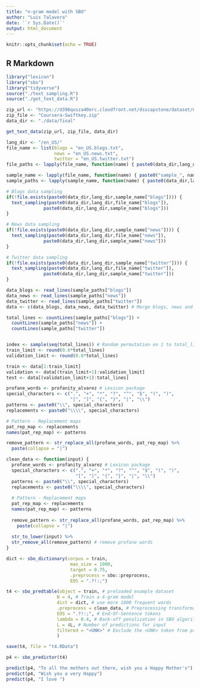 ---
title: "n-gram model with SBO"
author: "Luis Talavera"
date: '`r Sys.Date()`'
output: html_document
---

```{r setup, include=FALSE}
knitr::opts_chunk$set(echo = TRUE)
```

## R Markdown
```{r libraries}
library("lexicon")
library("sbo")
library("tidyverse")
source("./text_sampling.R")
source("./get_text_data.R")
```

```{r data_loading}
zip_url <- "https://d396qusza40orc.cloudfront.net/dsscapstone/dataset/Coursera-SwiftKey.zip"
zip_file <- "Coursera-Swiftkey.zip"
data_dir <- "./data/final"

get_text_data(zip_url, zip_file, data_dir)
```

```{r text_sampling}
lang_dir <- "/en_US/"
file_name <- list(blogs = "en_US.blogs.txt",
                  news = "en_US.news.txt",
                  twitter = "en_US.twitter.txt")
file_paths <- lapply(file_name, function(name) { paste0(data_dir,lang_dir, name) })

sample_name <- lapply(file_name, function(name) { paste0("sample_", name) })
sample_paths <- lapply(sample_name, function(name) { paste0(data_dir,lang_dir, name) })

# Blogs data sampling
if(!file.exists(paste0(data_dir,lang_dir,sample_name["blogs"]))) {
  text_sampling(paste0(data_dir,lang_dir,file_name["blogs"]),
              paste0(data_dir,lang_dir,sample_name["blogs"]))
}

# News data sampling
if(!file.exists(paste0(data_dir,lang_dir,sample_name["news"]))) {
  text_sampling(paste0(data_dir,lang_dir,file_name["news"]),
              paste0(data_dir,lang_dir,sample_name["news"]))
}

# Twitter data sampling
if(!file.exists(paste0(data_dir,lang_dir,sample_name["twitter"]))) {
  text_sampling(paste0(data_dir,lang_dir,file_name["twitter"]),
              paste0(data_dir,lang_dir,sample_name["twitter"]))
}

```

```{r data_set_building}
data_blogs <- read_lines(sample_paths["blogs"])
data_news <- read_lines(sample_paths["news"])
data_twitter <- read_lines(sample_paths["twitter"])
data <- c(data_blogs, data_news, data_twitter) # Merge blogs, news and twitter corpus

total_lines <- countLines(sample_paths["blogs"]) + 
  countLines(sample_paths["news"]) +
  countLines(sample_paths["twitter"])


index <- sample(seq(total_lines)) # Random permutation on 1 to total_lines
train_limit <- round(0.6*total_lines)
validation_limit <- round(0.8*total_lines)

train <- data[1:train_limit]
validation <- data[(train_limit+1):validation_limit]
test <- data[(validation_limit+1):total_lines]
```

```{r remove profane_words}
profane_words <- profanity_alvarez # Lexicon package
special_characters <- c(".", "+", "*", "?", "^", "$", "(", ")", 
                        "[", "]", "{", "}", "|", "\\")
patterns <- paste0("\\", special_characters)
replacements <- paste0("\\\\", special_characters)

# Pattern - Replacement maps
pat_rep_map <- replacements
names(pat_rep_map) <- patterns

remove_pattern <- str_replace_all(profane_words, pat_rep_map) %>%
  paste(collapse = "|")
```


```{r}
clean_data <- function(input) {
  profane_words <- profanity_alvarez # Lexicon package
  special_characters <- c(".", "+", "*", "?", "^", "$", "(", ")", 
                          "[", "]", "{", "}", "|", "\\")
  patterns <- paste0("\\", special_characters)
  replacements <- paste0("\\\\", special_characters)
  
  # Pattern - Replacement maps
  pat_rep_map <- replacements
  names(pat_rep_map) <- patterns
  
  remove_pattern <- str_replace_all(profane_words, pat_rep_map) %>%
    paste(collapse = "|")
  
  str_to_lower(input) %>%
  str_remove_all(remove_pattern) # remove profane words
}

dict <- sbo_dictionary(corpus = train, 
                        max_size = 1000, 
                        target = 0.75, 
                        .preprocess = sbo::preprocess,
                        EOS = ".?!:;")

t4 <- sbo_predtable(object = train, # preloaded example dataset
                   N = 4, # Train a 4-gram model
                   dict = dict, # use more 1000 frequent words
                   .preprocess = clean_data, # Preprocessing transformation 
                   EOS = ".?!:;", # End-Of-Sentence tokens
                   lambda = 0.4, # Back-off penalization in SBO algorithm
                   L = 4L, # Number of predictions for input
                   filtered = "<UNK>" # Exclude the <UNK> token from predictions
                   )

save(t4, file = "t4.RData")
```

```{r}
p4 <- sbo_predictor(t4)
```

```{r}
predict(p4, "To all the mothers out there, wish you a Happy Mother's")
predict(p4, "Wish you a very Happy")
predict(p4, "I love ")
```

